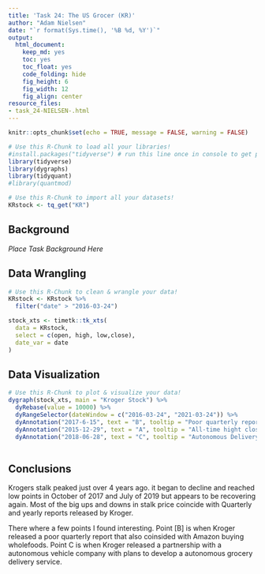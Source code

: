 ```yaml
---
title: 'Task 24: The US Grocer (KR)'
author: "Adam Nielsen"
date: "`r format(Sys.time(), '%B %d, %Y')`"
output:
  html_document:
    keep_md: yes
    toc: yes
    toc_float: yes
    code_folding: hide
    fig_height: 6
    fig_width: 12
    fig_align: center
resource_files:
- task_24-NIELSEN-.html
---
```


```r
knitr::opts_chunk$set(echo = TRUE, message = FALSE, warning = FALSE)
```

```r
# Use this R-Chunk to load all your libraries!
#install.packages("tidyverse") # run this line once in console to get package
library(tidyverse)
library(dygraphs)
library(tidyquant)
#library(quantmod)
```

```r
# Use this R-Chunk to import all your datasets!
KRstock <- tq_get("KR")
```

## Background

_Place Task Background Here_

## Data Wrangling

```r
# Use this R-Chunk to clean & wrangle your data!
KRstock <- KRstock %>%
  filter("date" > "2016-03-24")

stock_xts <- timetk::tk_xts(
  data = KRstock, 
  select = c(open, high, low,close), 
  date_var = date
)
```

## Data Visualization

```r
# Use this R-Chunk to plot & visualize your data!
dygraph(stock_xts, main = "Kroger Stock") %>%  
  dyRebase(value = 10000) %>%
  dyRangeSelector(dateWindow = c("2016-03-24", "2021-03-24")) %>%
  dyAnnotation("2017-6-15", text = "B", tooltip = "Poor quarterly report, Amazon acquired Wholefoods") %>%
  dyAnnotation("2015-12-29", text = "A", tooltip = "All-time hight closing price") %>%
  dyAnnotation("2018-06-28", text = "C", tooltip = "Autonomous Delivery Announcement")
  
```

## Conclusions
Krogers stalk peaked just over 4 years ago. it began to decline and reached low points in October of 2017 and July of 2019 but appears to be recovering again. Most of the big ups and downs in stalk price coincide with Quarterly and yearly reports released by Kroger.

There where a few points I found interesting. Point [B] is when Kroger released a poor quarterly report that also coinsided with Amazon buying wholefoods. Point C is when Kroger released a partnership with a autonomous vehicle company with plans to develop a autonomous grocery delivery service.